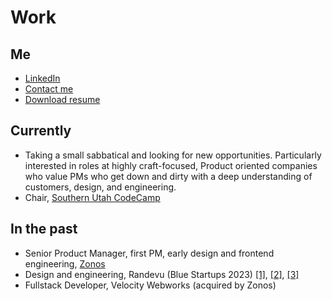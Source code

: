 
# Work

## Me

- [LinkedIn](https://linkedin.com/in/joshbeitler)
- [Contact me](mailto:hello@btlr.xyz)
- <a href="/joshua-beitler-resume-2025.pdf" download>Download resume</a>

## Currently

- Taking a small sabbatical and looking for new opportunities. Particularly interested
in roles at highly craft-focused, Product oriented companies who value PMs who get down and dirty
with a deep understanding of customers, design, and engineering.
- Chair, [Southern Utah CodeCamp](https://www.southernutahcodecamp.com/)

## In the past

- Senior Product Manager, first PM, early design and frontend engineering, [Zonos](https://zonos.com)
- Design and engineering, Randevu (Blue Startups 2023) [[1]](https://medium.com/@BlueStartups/cohort-15-spotlight-fostering-deep-personal-connections-with-randevu-4c0868d84c66), [[2]](https://youtu.be/YAfUZElMOjk?si=yugJazKAk7uQscKM), [[3]](https://youtu.be/DU9C99mOZdU?si=VNnjTfuWFzwzpEmc)
- Fullstack Developer, Velocity Webworks (acquired by Zonos)
